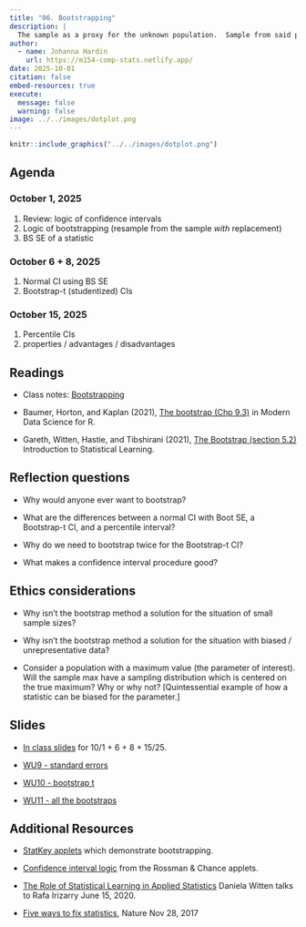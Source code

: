 ```yaml
---
title: "06. Bootstrapping"
description: |
  The sample as a proxy for the unknown population.  Sample from said proxy population (i.e., the sample) to generate a sampling distribution.  Bootstrap.
author:
  - name: Johanna Hardin
    url: https://m154-comp-stats.netlify.app/  
date: 2025-10-01
citation: false
embed-resources: true
execute: 
  message: false
  warning: false
image: ../../images/dotplot.png
---
```



```r
knitr::include_graphics("../../images/dotplot.png")
```



## Agenda <i class="fas fa-calendar-alt" target="_blank"></i>

### October 1, 2025

1. Review: logic of confidence intervals
2. Logic of bootstrapping (resample from the sample *with* replacement)
3. BS SE of a statistic



### October 6 + 8, 2025

1. Normal CI using BS SE
2. Bootstrap-t (studentized) CIs 

### October 15, 2025

1. Percentile CIs
2. properties / advantages / disadvantages


## Readings <i class="fas fa-book-open"></i> 

* Class notes: <a href = "https://st47s.com/Math154/Notes/06-bootstrap.html" target= "_blank">Bootstrapping</a>

* Baumer, Horton, and Kaplan (2021), <a href = "https://mdsr-book.github.io/mdsr3e/09-foundations.html#sec-boot" target = "_blank">The bootstrap (Chp 9.3)</a> in Modern Data Science for R.


* Gareth, Witten, Hastie, and Tibshirani (2021), <a href = "https://web.stanford.edu/~hastie/ISLR2/ISLRv2_website.pdf" target = "_blank">The Bootstrap (section 5.2) </a> Introduction to Statistical Learning.

## Reflection questions <i class="fas fa-lightbulb"></i>

* Why would anyone ever want to bootstrap?

* What are the differences between a normal CI with Boot SE, a Bootstrap-t CI, and a percentile interval?

* Why do we need to bootstrap twice for the Bootstrap-t CI?

* What makes a confidence interval procedure good?


## Ethics considerations <i class="fas fa-balance-scale"></i> 

* Why isn't the bootstrap method a solution for the situation of small sample sizes?

* Why isn't the bootstrap method a solution for the situation with biased / unrepresentative data? 

* Consider a population with a maximum value (the parameter of interest).  Will the sample max have a sampling distribution which is centered on the true maximum?  Why or why not?  [Quintessential example of how a statistic can be biased for the parameter.]

## Slides <i class="fas fa-desktop"></i> 


* <a href = "https://m154-comp-stats.netlify.app/slides/2025-10-01-bootstrap" target = "_blank">In class slides</a> for 10/1 + 6 + 8 + 15/25.

* <a href = "https://m154-comp-stats.netlify.app/handout/ws9_m154_f25_SE.pdf" target = "_blank">WU9 - standard errors</a>

* <a href = "https://m154-comp-stats.netlify.app/handout/ws10_m154_f25_boot.pdf" target = "_blank">WU10 - bootstrap t</a>

* <a href = "https://m154-comp-stats.netlify.app/handout/ws11_m154_f25_boot3.pdf" target = "_blank">WU11 - all the bootstraps</a>

## Additional Resources <i class="fas fa-laptop"></i> 


* <a href = "http://www.lock5stat.com/StatKey/" target = "_blank">StatKey applets</a> which demonstrate bootstrapping.

* <a href = "http://www.rossmanchance.com/applets/ConfSim.html" target = "_blank">Confidence interval logic</a> from the Rossman & Chance applets.

* <a href = "https://www.youtube.com/watch?v=-qeZyPvuhBU" target = "_blank">The Role of Statistical Learning in Applied Statistics</a> Daniela Witten talks to Rafa Irizarry June 15, 2020.

* <a href = "https://www.nature.com/articles/d41586-017-07522-z" target = "_blank">Five ways to fix statistics</a>, Nature Nov 28, 2017




